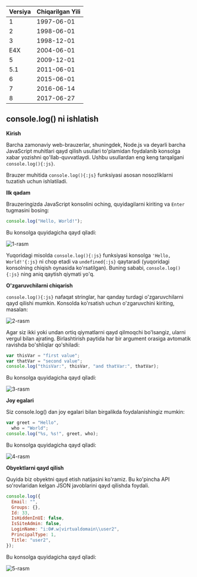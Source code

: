 | Versiya | Chiqarilgan Yili |
| ------- | ---------------- |
| 1       | 1997-06-01       |
| 2       | 1998-06-01       |
| 3       | 1998-12-01       |
| E4X     | 2004-06-01       |
| 5       | 2009-12-01       |
| 5.1     | 2011-06-01       |
| 6       | 2015-06-01       |
| 7       | 2016-06-14       |
| 8       | 2017-06-27       |

## console.log() ni ishlatish

**Kirish**

Barcha zamonaviy web-brauzerlar, shuningdek, Node.js va deyarli barcha JavaScript muhitlari qayd qilish usullari to'plamidan foydalanib konsolga xabar yozishni qo'llab-quvvatlaydi. Ushbu usullardan eng keng tarqalgani `console.log(){:js}`.

Brauzer muhitida `console.log(){:js}` funksiyasi asosan nosozliklarni tuzatish uchun ishlatiladi.

**Ilk qadam**

Brauzeringizda JavaScript konsolini oching, quyidagilarni kiriting va `Enter` tugmasini bosing:

```js
console.log("Hello, World!");
```

Bu konsolga quyidagicha qayd qiladi:

![1-rasm](https://i.stack.imgur.com/Io1Iv.png)

Yuqoridagi misolda `console.log(){:js}` funksiyasi konsolga `'Hello, World!'{:js}` ni chop etadi va `undefined{:js}` qaytaradi (yuqoridagi konsolning chiqish oynasida ko'rsatilgan). Buning sababi, `console.log(){:js}` ning aniq qaytish qiymati yo'q.

**O'zgaruvchilarni chiqarish**

`console.log(){:js}` nafaqat stringlar, har qanday turdagi o'zgaruvchilarni qayd qilishi mumkin. Konsolda ko'rsatish uchun o'zgaruvchini kiriting, masalan:

![2-rasm](https://i.stack.imgur.com/oSX2F.png)

Agar siz ikki yoki undan ortiq qiymatlarni qayd qilmoqchi bo'lsangiz, ularni vergul bilan ajrating. Birlashtirish paytida har bir argument orasiga avtomatik ravishda bo'shliqlar qo'shiladi:

```js
var thisVar = "first value";
var thatVar = "second value";
console.log("thisVar:", thisVar, "and thatVar:", thatVar);
```

Bu konsolga quyidagicha qayd qiladi:

![3-rasm](https://i.stack.imgur.com/LuMaA.png)

**Joy egalari**

Siz console.log() dan joy egalari bilan birgalikda foydalanishingiz mumkin:

```js
var greet = "Hello",
  who = "World";
console.log("%s, %s!", greet, who);
```

Bu konsolga quyidagicha qayd qiladi:

![4-rasm](https://i.stack.imgur.com/KfHut.png)

**Obyektlarni qayd qilish**

Quyida biz obyektni qayd etish natijasini ko'ramiz. Bu ko'pincha API so'rovlaridan kelgan JSON javoblarini qayd qilishda foydali.

```js
console.log({
  Email: "",
  Groups: {},
  Id: 33,
  IsHiddenInUI: false,
  IsSiteAdmin: false,
  LoginName: "i:0#.w|virtualdomain\\user2",
  PrincipalType: 1,
  Title: "user2",
});
```

Bu konsolga quyidagicha qayd qiladi:

![5-rasm](https://i.stack.imgur.com/Zxd6g.png)
